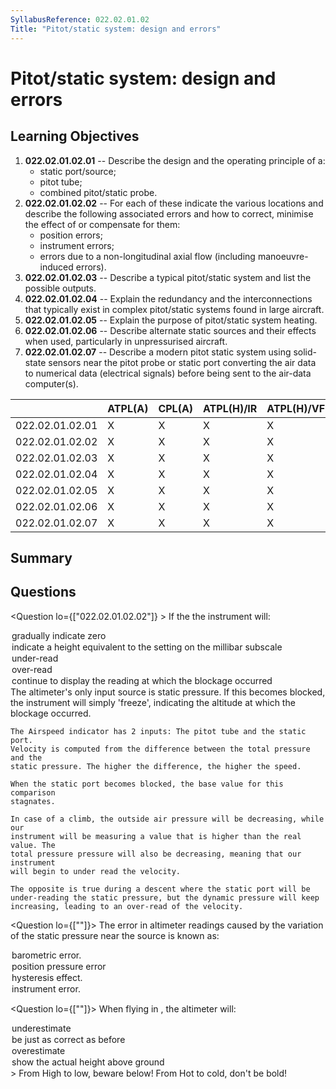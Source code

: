 ```yaml
---
SyllabusReference: 022.02.01.02
Title: "Pitot/static system: design and errors"
---
```


# Pitot/static system: design and errors

## Learning Objectives

1. **022.02.01.02.01** -- Describe the design and the operating principle of a:
   - static port/source;
   - pitot tube;
   - combined pitot/static probe.
2. **022.02.01.02.02** -- For each of these indicate the various locations and
   describe the following associated errors and how to correct, minimise the
   effect of or compensate for them:
   - position errors;
   - instrument errors;
   - errors due to a non-longitudinal axial flow (including manoeuvre-induced
     errors).
3. **022.02.01.02.03** -- Describe a typical pitot/static system and list the
   possible outputs.
4. **022.02.01.02.04** -- Explain the redundancy and the interconnections that
   typically exist in complex pitot/static systems found in large aircraft.
5. **022.02.01.02.05** -- Explain the purpose of pitot/static system heating.
6. **022.02.01.02.06** -- Describe alternate static sources and their effects
   when used, particularly in unpressurised aircraft.
7. **022.02.01.02.07** -- Describe a modern pitot static system using
   solid-state sensors near the pitot probe or static port converting the air
   data to numerical data (electrical signals) before being sent to the air-data
   computer(s).

|                 | ATPL(A) | CPL(A) | ATPL(H)/IR | ATPL(H)/VFR | CPL(H) | IR  | CBIR(A) |
| --------------- | ------- | ------ | ---------- | ----------- | ------ | --- | ------- |
| 022.02.01.02.01 | X       | X      | X          | X           | X      | X   | X       |
| 022.02.01.02.02 | X       | X      | X          | X           | X      | X   | X       |
| 022.02.01.02.03 | X       | X      | X          | X           | X      | X   |         |
| 022.02.01.02.04 | X       | X      | X          | X           | X      | X   |         |
| 022.02.01.02.05 | X       | X      | X          | X           | X      | X   | X       |
| 022.02.01.02.06 | X       | X      | X          | X           | X      | X   | X       |
| 022.02.01.02.07 | X       | X      | X          | X           | X      | X   |         |

## Summary

## Questions

<Question  lo={["022.02.01.02.02"]}  >
  <Text  variant="oneCorrect">
    If the <Subject /> the instrument will:
  </Text>
  <Option  >gradually indicate zero</Option>
  <Option >indicate a height equivalent to the setting on the millibar subscale</Option>
  <Option  subject={[
     ["static source to an airspeed indicator (ASI) becomes blocked during a climb"],
  ]}>
   under-read
  </Option>
  <Option  subject={[
     ["static source to an airspeed indicator (ASI) becomes blocked during a descent"],
  ]}>
   over-read
  </Option>
  <Option  subject={[
     ["static source of an altimeter becomes blocked during a descent"], 
     ["static source of an altimeter becomes blocked during a climb"], 
   ]}>
      continue to display the reading at which the blockage occurred
   </Option>      
  <Explanation>
   The altimeter's only input source is static pressure. 
   If this becomes blocked, the instrument will simply 'freeze',
   indicating the altitude at which the blockage occurred.

    The Airspeed indicator has 2 inputs: The pitot tube and the static port.
    Velocity is computed from the difference between the total pressure and the
    static pressure. The higher the difference, the higher the speed.

    When the static port becomes blocked, the base value for this comparison
    stagnates.

    In case of a climb, the outside air pressure will be decreasing, while our
    instrument will be measuring a value that is higher than the real value. The
    total pressure pressure will also be decreasing, meaning that our instrument
    will begin to under read the velocity.

    The opposite is true during a descent where the static port will be
    under-reading the static pressure, but the dynamic pressure will keep
    increasing, leading to an over-read of the velocity.

  </Explanation>
</Question>

<Question lo={[""]}>
  <Text variant="oneCorrect">
    The error in altimeter readings caused by the variation of the static
    pressure near the source is known as:
  </Text>
  <Option>barometric error.</Option>
  <Option alwaysCorrect>position pressure error</Option>
  <Option>hysteresis effect.</Option>
  <Option>instrument error.</Option>
</Question>

<Question lo={[""]}>
  <Text variant="oneCorrect">
    When flying in <Subject />, the altimeter will:
  </Text>
  <Option subject={[["warm air (warm than standard atmosphere)"]]}>
    underestimate
  </Option>
  <Option>be just as correct as before</Option>
  <Option subject={[["cold air (colder than standard atmosphere)"]]}>
    overestimate
  </Option>
  <Option>show the actual height above ground</Option>
  <Explanation>
    > From High to low, beware below! From Hot to cold, don't be bold!
  </Explanation>
</Question>
